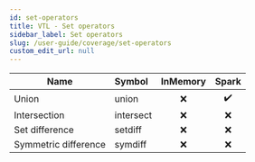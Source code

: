 ```yaml
---
id: set-operators
title: VTL - Set operators
sidebar_label: Set operators
slug: /user-guide/coverage/set-operators
custom_edit_url: null
---
```


| Name                 | Symbol    | InMemory |       Spark        |
| -------------------- | :-------- | :------: | :----------------: |
| Union                | union     |   :x:    | :heavy_check_mark: |
| Intersection         | intersect |   :x:    |        :x:         |
| Set difference       | setdiff   |   :x:    |        :x:         |
| Symmetric difference | symdiff   |   :x:    |        :x:         |
